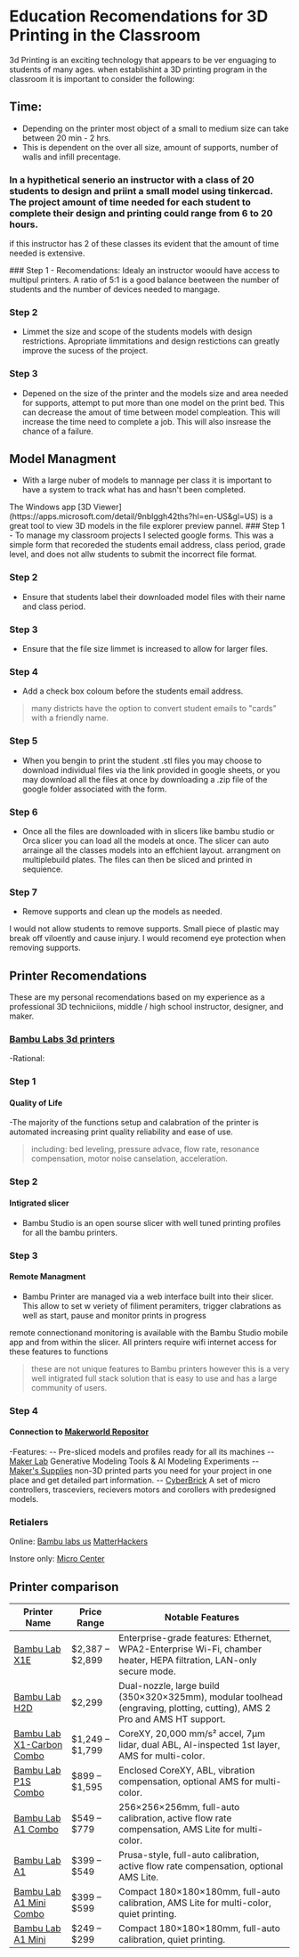 

# Education Recomendations for 3D Printing in the Classroom

3d Printing is an exciting technology that appears to be ver enguaging to students of many ages. 
when establishint a 3D printing program in the classroom it is important to consider the following:

## Time:
 - Depending on the printer most object of a small to medium size can take between 20 min - 2 hrs.
 - This is dependent on the over all size, amount of supports, number of walls and infill precentage. 


 ### In a hypithetical senerio an instructor with a class of 20 students to design and priint a small model using tinkercad. The project amount of time needed for each student to complete their design and printing could range from 6 to 20 hours.
 if this instructor has 2 of these classes its evident that the amount of time needed is extensive. 

<Steps>
### Step 1
 - Recomendations: Idealy an instructor woould have access to multipul printers. A ratio of 5:1 is a good balance beetween the number of students and the number of devices needed to mangage. 

### Step 2
- Limmet the size and scope of the students models with design restrictions. Apropriate limmitations and design restictions can greatly improve the sucess of the project. 

### Step 3
- Depened on the size of the printer and the models size and area needed for supports, attempt to put more than one model on the print bed. This can decrease the amout of time between model compleation. This will increase the time need to complete a job. This will also insrease the chance of a failure. 

## Model Managment
- With a large nuber of models to mannage per class it is important to have a system to track what has and hasn't been completed. 

<Callout type="default">
  The Windows app [3D Viewer](https://apps.microsoft.com/detail/9nblggh42ths?hl=en-US&gl=US) is a great tool to view 3D models in the file explorer preview pannel.
</Callout>

<Steps>
### Step 1
- To manage my classroom projects I selected google forms. This was a simple form that recoreded the students email address, class period, grade level, and does not allw students to submit the incorrect file format. 

### Step 2
- Ensure that students label their downloaded model files with their name and class period.
### Step 3
- Ensure that the file size limmet is increased to allow for larger files. 

### Step 4
- Add a check box coloum before the students email address. 
> many districts have the option to convert student emails to "cards" with a friendly name. 

### Step 5
- When you bengin to print the student .stl files you may choose to download individual files via the link provided in google sheets, or you may download all the files at once by downloading a .zip file of the google folder associated with the form. 

### Step 6
- Once all the files are downloaded with in slicers like bambu studio or Orca slicer you can load all the models at once. The slicer can auto arrainge all the classes models into an effchient layout. arrangment on multiplebuild plates. The files can then be sliced and printed in sequience. 

### Step 7
- Remove supports and clean up the models as needed.
<Callout type="warning">
  I would not allow students to remove supports. Small piece of plastic may break off viloently and cause injury. I would recomend eye protection when removing supports.
</Callout>

## Printer Recomendations
<Callout type="important">
  These are my personal recomendations based on my experience as a professional 3D techniciions, middle / high school instructor, designer, and maker.
</Callout>

### [Bambu Labs 3d printers](https://us.store.bambulab.com/)
-Rational:
<Steps>
### Step 1
#### Quality of Life
-The majority of the functions setup and calabration of the printer is automated increasing print quality reliability and ease of use.
> including: bed leveling, pressure advace, flow rate, resonance compensation, motor noise canselation, acceleration.

### Step 2
#### Intigrated slicer
- Bambu Studio is an open sourse slicer with well tuned printing profiles for all the bambu printers.

### Step 3
#### Remote Managment
- Bambu Printer are managed via a web interface built into their slicer. This allow to set w veriety of filiment peramiters, trigger clabrations as well as start, pause and monitor prints in progress 

<Callout type="important">
  remote connectionand monitoring is available with the Bambu Studio mobile app and from within the slicer. All printers require wifi internet access for these features to functions
</Callout>

> these are not unique features to Bambu printers however this is a very well intigrated full stack solution that is easy to use and has a large community of users.

### Step 4 
#### Connection to [Makerworld Repositor ](https://makerworld.com/en)
-Features:
-- Pre-sliced models and profiles ready for all its machines
-- [Maker Lab](https://makerworld.com/en/makerlab?from=navbar) Generative Modeling Tools & AI Modeling Experiments
-- [Maker's Supplies](https://us.store.bambulab.com/collections/makers-supply?from=mw_homepage_ms) non-3D printed parts you need for your project in one place and get detailed part information.
-- [CyberBrick](https://us.store.bambulab.com/collections/makers-supply?Maker%27s+Supply=CyberBrick) A set of micro controllers, trasceviers, recievers motors and corollers with predesigned models. 


### Retialers
Online:
[Bambu labs us](https://us.store.bambulab.com/?gad_source=1&gad_campaignid=20309996067&gbraid=0AAAAAo9so7N57Q4mommCeKxF8Rgy79aZ4&gclid=Cj0KCQjwgIXCBhDBARIsAELC9Zia1U3S_IJoCSv1FKnCJnCG0WG7HSO21Jf-nEWUdOj115OFBKfxka8aAj2XEALw_wcB) 
[MatterHackers](https://www.matterhackers.com/store/c/3d-printers/bambu-lab-3d-printers)

Instore only:
[Micro Center](https://www.microcenter.com/brand/4294804936/bambu-lab)

## Printer comparison

| Printer Name | Price Range | Notable Features |
|--------------|-------------|------------------|
| [Bambu Lab X1E](https://shop3d.ca/products/bambu-lab-x1e-3d-printer?variant=44706387525846) | $2,387 – $2,899 | Enterprise-grade features: Ethernet, WPA2-Enterprise Wi-Fi, chamber heater, HEPA filtration, LAN-only secure mode. |
| [Bambu Lab H2D](https://fbrc8.com/products/bambu-lab-h2d-ams-combo?variant=50610479595833) | $2,299 | Dual-nozzle, large build (350×320×325mm), modular toolhead (engraving, plotting, cutting), AMS 2 Pro and AMS HT support. |
| [Bambu Lab X1-Carbon Combo](https://shop3duniverse.com/products/bambu-lab-x1-carbon-combo-3d-printer?variant=47445265711424) | $1,249 – $1,799 | CoreXY, 20,000 mm/s² accel, 7μm lidar, dual ABL, AI-inspected 1st layer, AMS for multi-color. |
| [Bambu Lab P1S Combo](https://3dprintingcanada.com/products/bambu-lab-p1s-combo-3d-bundle?variant=41083287142469) | $899 – $1,595 | Enclosed CoreXY, ABL, vibration compensation, optional AMS for multi-color. |
| [Bambu Lab A1 Combo](https://fbrc8.com/products/bambu-lab-a1-combo?variant=50510747730233) | $549 – $779 | 256×256×256mm, full-auto calibration, active flow rate compensation, AMS Lite for multi-color. |
| [Bambu Lab A1](https://stemfinity.com/products/bambu-lab-a1-3d-printer?variant=49117509583095) | $399 – $549 | Prusa-style, full-auto calibration, active flow rate compensation, optional AMS Lite. |
| [Bambu Lab A1 Mini Combo](https://bambulab-us.myshopify.com/products/a1-mini?variant=41416712716424) | $399 – $599 | Compact 180×180×180mm, full-auto calibration, AMS Lite for multi-color, quiet printing. |
| [Bambu Lab A1 Mini](https://bambulab-us.myshopify.com/products/a1-mini?variant=41416712716424) | $249 – $299 | Compact 180×180×180mm, full-auto calibration, quiet printing. |
